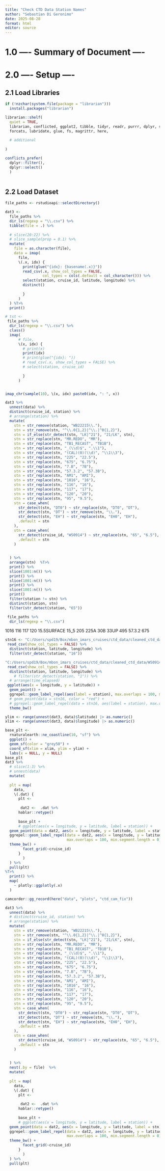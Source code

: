 ```yaml
---
title: "Check CTD Data Station Names"
author: "Sebastian Di Geronimo"
date: 2025-08-28
format: html
editor: source
---
```


# 1.0 ---- Summary of Document ----



# 2.0 ---- Setup ----


## 2.1 Load Libraries

```r
if (!nzchar(system.file(package = "librarian"))) 
  install.packages("librarian")

librarian::shelf(
  quiet = TRUE,
  librarian, conflicted, ggplot2, tibble, tidyr, readr, purrr, dplyr, stringr,
  forcats, lubridate, glue, fs, magrittr, here,
  
  # additional
  
)

conflicts_prefer(
  dplyr::filter(), 
  dplyr::select()
  )
  

```

## 2.2 Load Dataset

```r
file_paths <- rstudioapi::selectDirectory()

dat3 <- 
  file_paths %>%
  dir_ls(regexp = "\\.csv") %>%
  tibble(file = .) %>%
  
  # slice(20:22) %>%
  # slice_sample(prop = 0.1) %>%
  mutate(
    file = as.character(file),
    data = imap(
      file,
      \(.x, idx) {
        print(glue("{idx}: {basename(.x)}"))
        read_csv(.x, show_col_types = FALSE, 
                 col_types = cols(.default = col_character())) %>%
        select(station, cruise_id, latitude, longitude) %>%
        distinct()
        
        }
      )
  ) %T>% 
  print()

# tst <- 
 file_paths %>%
  dir_ls(regexp = "\\.csv") %>%
  class()
  imap(
      # file,
      \(x, idx) {
        # print(x)
        print(idx)
        # print(glue("{idx}: "))
        # read_csv(.x, show_col_types = FALSE) %>%
        # select(station, cruise_id)
        
        }
      )


imap_chr(sample(10), \(x, idx) paste0(idx, ": ", x))

dat3 %>%
  unnest(data) %>%
  distinct(cruise_id, station) %>%
  # arrange(station) %>%
  mutate(
    stn = str_remove(station, "WB22215\\."),
    stn = str_remove(stn, "^\\.0{1,2}|^\\.|^0{1,2}"),
    stn = if_else(str_detect(stn, "LK|^21"), "21/LK", stn),
    stn = str_replace(stn, "MR.REDO", "MR"),
    stn = str_replace(stn, "TB1_RECAST", "TB1B"),
    stn = str_replace(stn, "_(\\d)$", ".\\1"),
    stn = str_replace(stn, "(CAL)(0)(\\d)", "\\1\\3"),
    stn = str_replace(stn, "225", "22.5"),
    stn = str_replace(stn, "675", "6.75"),
    stn = str_replace(stn, "7.B", "7B"),
    stn = str_replace(stn, "57.3.2", "57.3B"),
    stn = str_replace(stn, "AM1", "AMI"),
    stn = str_replace(stn, "1016", "16"),
    stn = str_replace(stn, "116", "16"),
    stn = str_replace(stn, "117", "17"),
    stn = str_replace(stn, "120", "20"),
    stn = str_replace(stn, "95", "9.5"),
    stn = case_when(
      str_detect(stn, "DT0") ~ str_replace(stn, "DT0", "DT"),
      str_detect(stn, "DT") ~ str_remove(stn, "\\."),
      str_detect(stn, "EH") ~ str_replace(stn, "EH0", "EH"),
      .default = stn
    ),
    stn = case_when(
      str_detect(cruise_id, "WS0914") ~ str_replace(stn, "65", "6.5"),
      .default = stn
    )
    
    
  ) %>%
  arrange(stn)  %T>% 
  print() %>% 
  slice(1001:n()) %>%
  print() %>%
  slice(1001:n()) %>%
  print() %>%
  slice(1001:n()) %>%
  print()
  filter(station != stn) %>%
  distinct(station, stn)
  filter(str_detect(station, "65")) 
```


```r
 file_paths %>%
  dir_ls(regexp = "\\.csv")
```


1016
116
117
120
15.5SURFACE
15_5
205
225A
30B
33UP
495
57.3.2
675

```r
stn16 <- "C:/Users/spd19/Box/mbon_imars_cruises/ctd_data/cleaned_ctd_data/WS23061.csv" %>%
 read_csv(show_col_types = FALSE) %>%
  distinct(station, latitude, longitude) %>%
  filter(str_detect(station, "16"))

"C:/Users/spd19/Box/mbon_imars_cruises/ctd_data/cleaned_ctd_data/WS0914.csv" %>%
 read_csv(show_col_types = FALSE) %>% 
  distinct(station, latitude, longitude) %>%
    # filter(str_detect(station, "1")) %>%
  # arrange(time_elapsed)
 ggplot(aes(x = longitude, y = latitude)) +
  geom_point() +
  ggrepel::geom_label_repel(aes(label = station), max.overlaps = 100, min.segment.length = 0) +
  # geom_point(data = stn16, color = "red") +
  # ggrepel::geom_label_repel(data = stn16, aes(label = station), max.overlaps = 100, min.segment.length = 0, color = "red") +
  theme_bw()
```

```r
ylim <- range(unnest(dat3, data)$latitude) |> as.numeric() 
xlim <- range(unnest(dat3, data)$longitude) |> as.numeric() 

base_plt <- 
  rnaturalearth::ne_coastline(10, "sf") %>%
  ggplot() +
  geom_sf(color = "grey50") +
  coord_sf(xlim = xlim, ylim = ylim) +
  labs(x = NULL, y = NULL)
base_plt
dat3 %>%
  # slice(1:3) %>%
  # unnest(data)
  mutate(
    
  plt = map(
    data,
    \(.dat) {
      plt <- 
        
       dat2 <-  .dat %>%
      hablar::retype()
      
      base_plt +
      # ggplot(aes(x = longitude, y = latitude, label = station)) +
  geom_point(data = dat2, aes(x = longitude, y = latitude, label = station)) +
  ggrepel::geom_label_repel(data = dat2, aes(x = longitude, y = latitude, label = station),
                            max.overlaps = 100, min.segment.length = 0) +
  theme_bw() +
        facet_grid(~cruise_id) 
      }
        )
  ) %>%
  pull(plt) 
%T>%
  print() %>%
  map(
    ~ plotly::ggplotly(.x)
  )

camcorder::gg_record(here("data", "plots", "ctd_cam_fix"))
```

```r
dat3 %>%
  unnest(data) %>%
  # distinct(cruise_id, station) %>%
  # arrange(station) %>%
  mutate(
    stn = str_remove(station, "WB22215\\."),
    stn = str_remove(stn, "^\\.0{1,2}|^\\.|^0{1,2}"),
    stn = if_else(str_detect(stn, "LK|^21"), "21/LK", stn),
    stn = str_replace(stn, "MR.REDO", "MR"),
    stn = str_replace(stn, "TB1_RECAST", "TB1B"),
    stn = str_replace(stn, "_(\\d)$", ".\\1"),
    stn = str_replace(stn, "(CAL)(0)(\\d)", "\\1\\3"),
    stn = str_replace(stn, "225", "22.5"),
    stn = str_replace(stn, "675", "6.75"),
    stn = str_replace(stn, "7.B", "7B"),
    stn = str_replace(stn, "57.3.2", "57.3B"),
    stn = str_replace(stn, "AM1", "AMI"),
    stn = str_replace(stn, "1016", "16"),
    stn = str_replace(stn, "116", "16"),
    stn = str_replace(stn, "117", "17"),
    stn = str_replace(stn, "120", "20"),
    stn = str_replace(stn, "95", "9.5"),
    stn = case_when(
      str_detect(stn, "DT0") ~ str_replace(stn, "DT0", "DT"),
      str_detect(stn, "DT") ~ str_remove(stn, "\\."),
      str_detect(stn, "EH") ~ str_replace(stn, "EH0", "EH"),
      .default = stn
    ),
    stn = case_when(
      str_detect(cruise_id, "WS0914") ~ str_replace(stn, "65", "6.5"),
      .default = stn
    )
    
    
  ) %>%
  nest(.by = file)  %>%
  mutate(
    
  plt = map(
    data,
    \(.dat) {
      plt <- 
        
       dat2 <-  .dat %>%
      hablar::retype()
      
      base_plt +
      # ggplot(aes(x = longitude, y = latitude, label = station)) +
  geom_point(data = dat2, aes(x = longitude, y = latitude, label = stn)) +
  ggrepel::geom_label_repel(data = dat2, aes(x = longitude, y = latitude, label = stn),
                            max.overlaps = 100, min.segment.length = 0) +
  theme_bw() +
        facet_grid(~cruise_id) 
      }
        )
  ) %>%
  pull(plt) 
```

